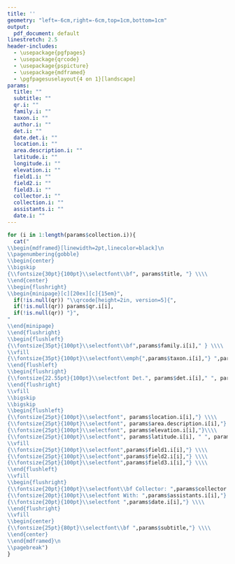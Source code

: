 ```yaml
---
title: ''
geometry: "left=-6cm,right=-6cm,top=1cm,bottom=1cm"
output:
  pdf_document: default
linestretch: 2.5
header-includes:
  - \usepackage{pgfpages}
  - \usepackage{qrcode}
  - \usepackage{pspicture}
  - \usepackage{mdframed}
  - \pgfpagesuselayout{4 on 1}[landscape]
params:
  title: ""
  subtitle: ""
  qr.i: ""
  family.i: ""
  taxon.i: ""
  author.i: ""
  det.i: ""
  date.det.i: ""
  location.i: ""
  area.description.i: ""
  latitude.i: ""
  longitude.i: ""
  elevation.i: ""
  field1.i: ""
  field2.i: ""
  field3.i: ""
  collector.i: ""
  collection.i: ""
  assistants.i: ""
  date.i: ""
---
```


```r
for (i in 1:length(params$collection.i)){
  cat("
\\begin{mdframed}[linewidth=2pt,linecolor=black]\n
\\pagenumbering{gobble}
\\begin{center}
\\bigskip
{\\fontsize{30pt}{100pt}\\selectfont\\bf", params$title, "} \\\\
\\end{center}
\\begin{flushright}
\\begin{minipage}[c][20ex][c]{15em}",
  if(!is.null(qr)) "\\qrcode[height=2in, version=5]{",
  if(!is.null(qr)) params$qr.i[i],
  if(!is.null(qr)) "}",
"
\\end{minipage}
\\end{flushright}
\\begin{flushleft}
{\\fontsize{35pt}{100pt}\\selectfont\\bf",params$family.i[i]," } \\\\
\\vfill
{\\fontsize{35pt}{100pt}\\selectfont\\emph{",params$taxon.i[i],"} ",params$author.i[i],"} \\\\
\\end{flushleft}
\\begin{flushright}
{\\fontsize{22.55pt}{100pt}\\selectfont Det.", params$det.i[i]," ", params$date.det.i[i],"} \\\\
\\end{flushright}
\\vfill
\\bigskip
\\bigskip
\\begin{flushleft}
{\\fontsize{25pt}{100pt}\\selectfont", params$location.i[i],"} \\\\
{\\fontsize{25pt}{100pt}\\selectfont", params$area.description.i[i],"} \\\\
{\\fontsize{25pt}{100pt}\\selectfont", params$elevation.i[i],"}\\\\
{\\fontsize{25pt}{100pt}\\selectfont", params$latitude.i[i], " ", params$longitude.i[i],"} \\\\
\\vfill
{\\fontsize{25pt}{100pt}\\selectfont",params$field1.i[i],"} \\\\
{\\fontsize{25pt}{100pt}\\selectfont",params$field2.i[i],"} \\\\
{\\fontsize{25pt}{100pt}\\selectfont",params$field3.i[i],"} \\\\
\\end{flushleft}
\\vfill
\\begin{flushright}
{\\fontsize{20pt}{100pt}\\selectfont\\bf Collector: ",params$collector.i[i]," \\#",params$collection.i[i],"} \\\\
{\\fontsize{20pt}{100pt}\\selectfont With: ",params$assistants.i[i],"} \\\\
{\\fontsize{20pt}{100pt}\\selectfont ",params$date.i[i],"} \\\\
\\end{flushright}
\\vfill
\\begin{center}
{\\fontsize{25pt}{80pt}\\selectfont\\bf ",params$subtitle,"} \\\\
\\end{center}
\\end{mdframed}\n
\\pagebreak")
}
```



